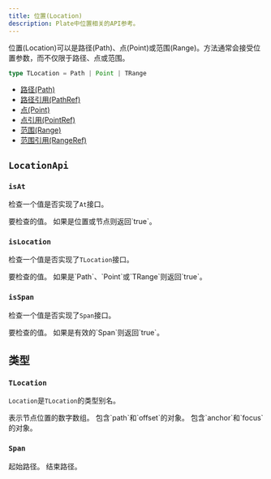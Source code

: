```yaml
---
title: 位置(Location)
description: Plate中位置相关的API参考。
---
```


位置(Location)可以是路径(Path)、点(Point)或范围(Range)。方法通常会接受位置参数，而不仅限于路径、点或范围。

```typescript
type TLocation = Path | Point | TRange
```

- [路径(Path)](/docs/api/slate/path)
- [路径引用(PathRef)](/docs/api/slate/location-ref#pathref)
- [点(Point)](/docs/api/slate/point)
- [点引用(PointRef)](/docs/api/slate/location-ref#pointref)
- [范围(Range)](/docs/api/slate/range)
- [范围引用(RangeRef)](/docs/api/slate/location-ref#rangeref)

## `LocationApi`

### `isAt`

检查一个值是否实现了`At`接口。

<API name="isAt">
<APIParameters>
  <APIItem name="value" type="any">
    要检查的值。
  </APIItem>
</APIParameters>

<APIReturns type="boolean">
  如果是位置或节点则返回`true`。
</APIReturns>
</API>

### `isLocation`

检查一个值是否实现了`TLocation`接口。

<API name="isLocation">
<APIParameters>
  <APIItem name="value" type="any">
    要检查的值。
  </APIItem>
</APIParameters>

<APIReturns type="boolean">
  如果是`Path`、`Point`或`TRange`则返回`true`。
</APIReturns>
</API>

### `isSpan`

检查一个值是否实现了`Span`接口。

<API name="isSpan">
<APIParameters>
  <APIItem name="value" type="any">
    要检查的值。
  </APIItem>
</APIParameters>

<APIReturns type="boolean">
  如果是有效的`Span`则返回`true`。
</APIReturns>
</API>

## 类型

### `TLocation`

`Location`是`TLocation`的类型别名。

<API name="TLocation">
<APIAttributes>
  <APIItem name="Path" type="Path">
    表示节点位置的数字数组。
  </APIItem>
  <APIItem name="Point" type="Point">
    包含`path`和`offset`的对象。
  </APIItem>
  <APIItem name="TRange" type="TRange">
    包含`anchor`和`focus`的对象。
  </APIItem>
</APIAttributes>
</API>

### `Span`

<API name="Span">
<APIAttributes>
  <APIItem name="[0]" type="Path">
    起始路径。
  </APIItem>
  <APIItem name="[1]" type="Path">
    结束路径。
  </APIItem>
</APIAttributes>
</API>